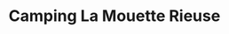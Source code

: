 ---
title: Camping La Mouette Rieuse
category: 'wordpress'
website: 'https://www.camping-larochelle.com'
year: 2017
summary: J’ai réfléchi et pensé toute l’identité graphique du site pour qu’il reflète l’image que le Camping désirait pour leur nouvelle image de marque. Une refonte intégrale du logo ainsi que de la charte graphique du site a été rudement mené avec les équipes du Camping. Nous avons développé le site sous WordPress.
actions:
  - Intégration des maquettes sketchs
  - Création de blocs Gutenberg
  - Optimisation CSS et JS pour une rapidité optimale
image:
  thumbnail: camping-larochelle-sm.jpg
  large: camping-larochelle.jpg
tools:
  - sketch
  - wordpress
---